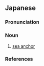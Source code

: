 ==Japanese==
{{ja-kanjitab|かい|びょう|yomi=o}}

===Pronunciation===
{{ja-pron|yomi=o|かいびょう|acc=0|acc_ref=DJR}}

===Noun===
{{ja-noun|かいびょう|hhira=かいべう}}

# {{lb|ja|nautical|sort=かいびょう}} [[sea anchor]]

===References===
<references/>
